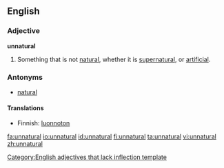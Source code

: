 ==English==

===Adjective===
'''unnatural'''[[Category:English adjectives that lack inflection template]]

# Something that is not [[natural]], whether it is [[supernatural]], or [[artificial]].

===Antonyms===
*[[natural]]

====Translations====
{{rfc-level|Translations at L4+ not in L3 POS section (AutoFormat would have corrected level of Antonyms)}}
{{top}}<!--languages from A to I go here-->
*Finnish: [[luonnoton]]
{{mid}}<!--languages from J to Z go here-->
{{bottom}}

[[fa:unnatural]]
[[io:unnatural]]
[[id:unnatural]]
[[fi:unnatural]]
[[ta:unnatural]]
[[vi:unnatural]]
[[zh:unnatural]]